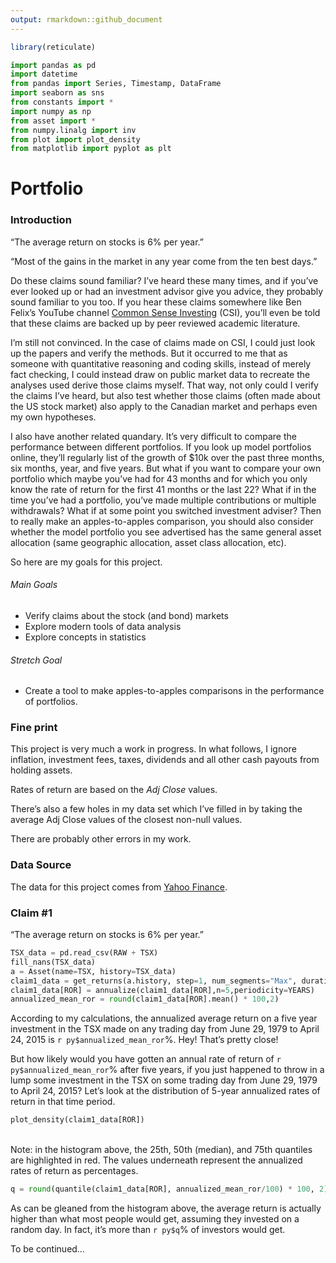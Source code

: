 ```yaml
---
output: rmarkdown::github_document
---
```


```r
library(reticulate)
```

```python
import pandas as pd
import datetime
from pandas import Series, Timestamp, DataFrame
import seaborn as sns
from constants import *
import numpy as np
from asset import *
from numpy.linalg import inv
from plot import plot_density
from matplotlib import pyplot as plt
```
# Portfolio

### Introduction
“The average return on stocks is 6% per year.”

“Most of the gains in the market in any year come from the ten best days.”

Do these claims sound familiar? I’ve heard these many times, and if you’ve ever looked up or had an investment advisor give you advice, they probably sound familiar to you too. If you hear these claims somewhere like Ben Felix’s YouTube channel [Common Sense Investing](https://www.youtube.com/channel/UCDXTQ8nWmx_EhZ2v-kp7QxA) (CSI), you’ll even be told that these claims are backed up by peer reviewed academic literature.

I’m still not convinced. In the case of claims made on CSI, I could just look up the papers and verify the methods. But it occurred to me that as someone with quantitative reasoning and coding skills, instead of merely fact checking, I could instead draw on public market data to recreate the analyses used derive those claims myself. That way, not only could I verify the claims I’ve heard, but also test whether those claims (often made about the US stock market) also apply to the Canadian market and perhaps even my own hypotheses.

I also have another related quandary. It’s very difficult to compare the performance between different portfolios. If you look up model portfolios online, they’ll regularly list of the growth of $10k over the past three months, six months, year, and five years. But what if you want to compare your own portfolio which maybe you’ve had for 43 months and for which you only know the rate of return for the first 41 months or the last 22? What if in the time you’ve had a portfolio, you’ve made multiple contributions or multiple withdrawals? What if at some point you switched investment adviser? Then to really make an apples-to-apples comparison, you should also consider whether the model portfolio you see advertised has the same general asset allocation (same geographic allocation, asset class allocation, etc).

So here are my goals for this project.

###### Main Goals
* Verify claims about the stock (and bond) markets
* Explore modern tools of data analysis
* Explore concepts in statistics

###### Stretch Goal
* Create a tool to make apples-to-apples comparisons in the performance of portfolios.


### Fine print
This project is very much a work in progress. In what follows, I ignore inflation,
investment fees, taxes, dividends and all other cash payouts from holding assets.

 Rates of return are based on the *Adj Close* values.

 There’s also a few holes in my data set which I’ve filled in by taking the average
 Adj Close values of the closest non-null values.

There are probably other errors in my work.

### Data Source
The data for this project comes from [Yahoo Finance](ca.finance.yahoo.com).


### Claim #1
“The average return on stocks is 6% per year.”

```python
TSX_data = pd.read_csv(RAW + TSX)
fill_nans(TSX_data)
a = Asset(name=TSX, history=TSX_data)
claim1_data = get_returns(a.history, step=1, num_segments="Max", duration=5)
claim1_data[ROR] = annualize(claim1_data[ROR],n=5,periodicity=YEARS)
annualized_mean_ror = round(claim1_data[ROR].mean() * 100,2)
```

According to my calculations, the annualized average return on a five year investment in the TSX
made on any trading day from June 29, 1979 to April 24, 2015 is `r py$annualized_mean_ror`%. Hey! That's pretty close!

But how likely would you have gotten an annual rate of return of `r py$annualized_mean_ror`% after five years,
if you just happened to throw in a lump some investment in the TSX on some trading day from June 29, 1979 to April 24, 2015?
Let's look at the distribution of 5-year annualized rates of return in that time period.

```python
plot_density(claim1_data[ROR])
```
<br>
Note: in the histogram above, the 25th, 50th (median), and 75th quantiles are highlighted in red.
 The values underneath represent the annualized rates of return as percentages. 

```python
q = round(quantile(claim1_data[ROR], annualized_mean_ror/100) * 100, 2)
```

As can be gleaned from the histogram above, the average return is actually higher than what most people
would get, assuming they invested on a random day. In fact, it's more than `r py$q`% of investors would get.

To be continued...

